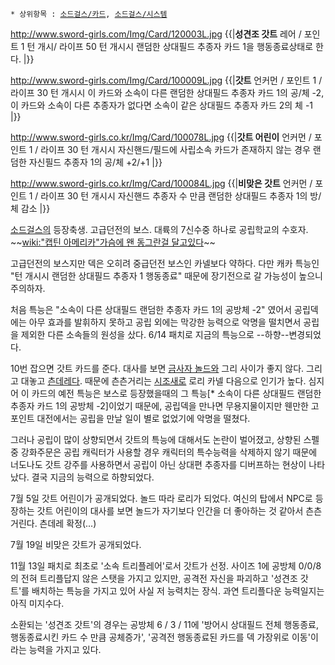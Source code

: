  * 상위항목 : [[소드걸스/카드]], [[소드걸스/시스템]]

http://www.sword-girls.com/Img/Card/120003L.jpg
{{|'''성견조 갓트'''
레어 / 포인트 1 턴 개시/ 라이프 50
턴 개시시 랜덤한 상대필드 추종자 카드 1을 행동종료상태로 한다.
{{{#0000ff 별은 바라보는자의 꿈을 비춰준다고들 하지, 너희들의 꾸는 꿈자리를 지키는게 내 사명이다.}}}|}}

http://www.sword-girls.com/Img/Card/100009L.jpg
{{|'''갓트'''
언커먼 / 포인트 1 / 라이프 30
턴 개시시 이 카드와 소속이 다른 랜덤한 상대필드 추종자 카드 1의 공/체 -2,
이 카드와 소속이 다른 추종자가 없다면 소속이 같은 상대필드 추종자 카드 2의 체 -1
{{{#0000ff 난 그냥 놀드가 싫어. 벼, 별로! 너희 교복이 귀엽다 라든가 그런건 아니니깐 착각하지 말아! 교복을 입으려고 이 모습을 한것도 아니야!}}}|}}

http://www.sword-girls.co.kr/Img/Card/100078L.jpg
{{|'''갓트 어린이'''
언커먼 / 포인트 1 / 라이프 30
턴 개시시 자신핸드/필드에 사립소속 카드가 존재하지 않는 경우 랜덤한 자신필드 추종자 1의 공/체 +2/+1
{{{#0000ff 놀드가 그렇게 했다고? 질 수없지!}}}|}}

http://www.sword-girls.co.kr/Img/Card/100084L.jpg
{{|'''비맞은 갓트'''
언커먼 / 포인트 1 / 라이프 30
턴 개시시 자신핸드 추종자 수 만큼 랜덤한 상대필드 추종자 1의 방/체 감소
{{{#0000ff 흐에에.. 왠 비가 이렇게 오는거야. 그, 그렇게 쳐다본다고 옷은 마르지 않아!}}}|}}

[[소드걸스]]의 등장축생. 고급던전의 보스. 대륙의 7신수중 하나로 공립학교의 수호자. ~~[[wiki:"캡틴 아메리카"가슴에 왠 동그란걸 달고있다]]~~

고급던전의 보스지만 덱은 오히려 중급던전 보스인 카넬보다 약하다. 다만 캐카 특능인 "턴 개시시 랜덤한 상대필드 추종자 1 행동종료" 때문에 장기전으로 갈 가능성이 높으니 주의하자.

처음 특능은 "소속이 다른 상대필드 랜덤한 추종자 카드 1의 공방체 -2" 였어서 공립덱에는 아무 효과를 발휘하지 못하고 공립 외에는 막강한 능력으로 악명을 떨치면서 공립을 제외한 다른 소속들의 원성을 샀다. 6/14 패치로 지금의 특능으로 --하향--변경되었다.

10번 잡으면 갓트 카드를 준다. 대사를 보면 [[금사자 놀드]]와 그리 사이가 좋지 않다. 그리고 대놓고 [[츤데레]]다. 때문에 츤츤거리는 [[시조새]]로 로리 카넬 다음으로 인기가 높다. 심지어 이 카드의 예전 특능은 보스로 등장했을때의 그 특능[* 소속이 다른 상대필드 랜덤한 추종자 카드 1의 공방체 -2]이었기 때문에, 공립덱을 만나면 무용지물이지만 웬만한 고포인트 대전에서는 공립을 만날 일이 별로 없었기에 악명을 떨쳤다.

그러나 공립이 많이 상향되면서 갓트의 특능에 대해서도 논란이 벌어졌고, 상향된 스펠 중 강화주문은 공립 캐릭터가 사용할 경우 캐릭터의 특수능력을 삭제하지 않기 때문에 너도나도 갓트 강주를 사용하면서 공립이 아닌 상대편 추종자를 디버프하는 현상이 나타났다. 결국 지금의 능력으로 하향되었다.

7월 5일 갓트 어린이가 공개되었다. 놀드 따라 로리가 되었다. 여신의 탑에서 NPC로 등장하는 갓트 어린이의 대사를 보면 놀드가 자기보다 인간을 더 좋아하는 것 같아서 츤츤거린다. 츤데레 확정(...)

7월 19일 비맞은 갓트가 공개되었다. 

11월 13일 패치로 최초로 '소속 트리플레어'로서 갓트가 선정.
사이즈 1에 공방체 0/0/8의 전혀 트리플답지 않은 스탯을 가지고 있지만, 공격전 자신을 파괴하고 '성견조 갓트'를 배치하는 특능을 가지고 있어 사실 저 능력치는 장식. 과연 트리플다운 능력일지는 아직 미지수다.

소환되는 '성견조 갓트'의 경우는 공방체 6 / 3 / 11에 '방어시 상대필드 전체 행동종료, 행동종료시킨 카드 수 만큼 공체증가', '공격전 행동종료된 카드를 덱 가장위로 이동'이라는 능력을 가지고 있다.
